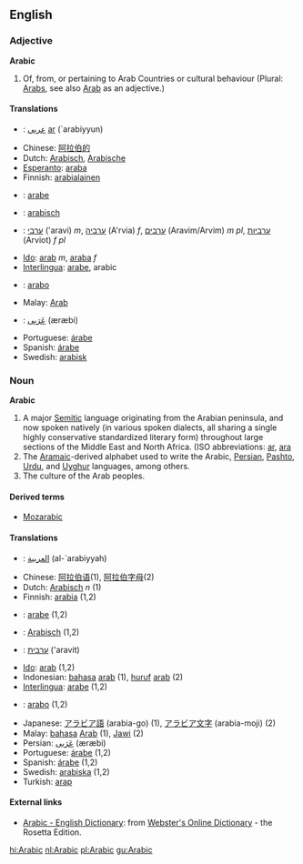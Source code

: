 ==English==
===Adjective===
'''Arabic'''

# Of, from, or pertaining to Arab Countries or cultural behaviour (Plural: [[Arabs]], see also [[Arab]] as an adjective.)

====Translations====
*{{ar}}: [[عربي]] [[:ar:عربي|ar]] (`arabiyyun)
*Chinese: [[阿拉伯的]]
*Dutch: [[Arabisch]], [[Arabische]]
*[[Esperanto]]: [[araba]]
*Finnish: [[arabialainen]]
*{{fr}}: [[arabe]]
*{{de}}: [[arabisch]]
*{{he}}: [[ערבי]] ('aravi) ''m'', [[ערביה]] (A'rvia) ''f'', [[ערבים]] (Aravim/Arvim) ''m pl'', [[ערביות]] (Arviot) ''f pl''
*[[Ido]]: [[arab]] ''m'', [[araba]] ''f''
*[[Interlingua]]: [[arabe]], arabic
*{{it}}: [[arabo]]
*Malay: [[Arab]]
*{{fa}}: [[عَرَبی]] (æræbi)
*Portuguese: [[árabe]]
*Spanish: [[árabe]]
*Swedish: [[arabisk]]

===Noun===
'''Arabic'''

# A major [[Semitic]] language originating from the Arabian peninsula, and now spoken natively (in various spoken dialects, all sharing a single highly conservative standardized literary form) throughout large sections of the Middle East and North Africa. (ISO abbreviations: [[ar]], [[ara]]
# The [[Aramaic]]-derived alphabet used to write the Arabic, [[Persian]], [[Pashto]], [[Urdu]], and [[Uyghur]] languages, among others.
# The culture of the Arab peoples.

====Derived terms====
*[[Mozarabic]]

====Translations====
*{{ar}}: [[العربية]] (al-`arabiyyah)
*Chinese: [[阿拉伯语]](1), [[阿拉伯字母]](2)
*Dutch: [[Arabisch]] ''n'' (1)
*Finnish: [[arabia]] (1,2)
*{{fr}}: [[arabe]] (1,2)
*{{de}}: [[Arabisch]] (1,2)
*{{he}}: [[ערבית]] ('aravit)
*[[Ido]]: [[arab]] (1,2)
*Indonesian: [[bahasa]] [[arab]] (1), [[huruf]] [[arab]] (2)
*[[Interlingua]]: [[arabe]] (1,2)
*{{it}}: [[arabo]] (1,2)
*Japanese: [[アラビア語]] (arabia-go) (1), [[アラビア文字]] (arabia-moji) (2)
*Malay: [[bahasa]] [[Arab]] (1), [[Jawi]] (2)
*Persian: [[عَرَبی]] (æræbi)
*Portuguese: [[árabe]] (1,2)
*Spanish: [[árabe]] (1,2)
*Swedish: [[arabiska]] (1,2)
*Turkish: [[arap]]

==== External links====
*[http://www.websters-online-dictionary.org/definition/Arabic-english/ Arabic - English Dictionary]: from [http://www.websters-online-dictionary.org Webster's Online Dictionary] - the Rosetta Edition.

[[hi:Arabic]]
[[nl:Arabic]]
[[pl:Arabic]]
[[gu:Arabic]]